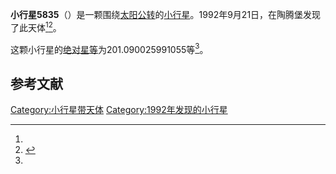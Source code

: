 {{Infobox planet
| bgcolour = #FFFFC0
| name = 5835 Mainfranken
| symbol = 
| image = 
| caption = 
| discovery = yes
| discovery_ref = 
| discoverer = {{link-en|佛蒙特·伯根|Freimut Börngen}}
| discovery_site = [[陶腾堡|陶腾堡]] 
| discovered = 1992年9月21日
| designations = yes
| mp_name = 
| named_after = 
| alt_names = 1992 SP24/ 1980 PP3 / 1981 UH29 / 1987 WC4
| mp_category = [[外小行星带|外小行星带]]
| orbit_ref = <ref name="a">[http://ssd.jpl.nasa.gov/sbdb.cgi?sstr=5835 5835 Mainfranken] {{Wayback|url=http://ssd.jpl.nasa.gov/sbdb.cgi?sstr=5835 |date=20140922171215 }}，小行星數據庫瀏覽器（JPL Small-Body Database Browser）－[[美国国家航空航天局|美国国家航空航天局]]喷气推进实验室</ref>
| epoch = 2456400.5 (2013年4月18日更新)
| aphelion = {{convert|3.666869183699682|AU|km|3|abbr=on|lk=out}}
| perihelion = {{convert|2.748213407346204|AU|km|3|abbr=on}}
| semimajor = {{convert|3.207541295522943|AU|km|3|abbr=on}}
| eccentricity = 0.143202486
| period = 2098.247969 [[日|日]]<br />5.74[[儒略年|儒略年]]
| avg_speed = 
| inclination = 4.935792447554864
| asc_node = 252.1466030569786
| mean_anomaly = 
| arg_peri = 201.090025991055
| satellites = 
| physical_characteristics = yes
| dimensions = 
| mass = 
| density = 
| surface_grav = 
| escape_velocity = 
| sidereal_day = 
| axial_tilt = 
| pole_ecliptic_lat = 
| pole_ecliptic_lon = 
| albedo = 
| temperatures= 
| temp_name1 = 
| mean_temp_1 = 
| max_temp_1 = 
| temp_name2 = 
| max_temp_2 = 
| spectral_type = 
| abs_magnitude = 201.090025991055
}}

'''小行星5835'''（{{lang-en|5835 Mainfranken}}）是一颗围绕[[太阳|太阳]][[公转|公转]]的[[小行星|小行星]]。1992年9月21日，{{link-en|佛蒙特·伯根|Freimut Börngen}}在陶腾堡发现了此天体<ref name="a" /><ref>{{cite news|title=小行星列表|url=http://cfa-www.harvard.edu/iau/lists/NumberedMPs.txt|accessdate=2013-07-08|newspaper=哈佛大学|archive-date=2008-05-17|archive-url=https://web.archive.org/web/20080517010638/http://cfa-www.harvard.edu/iau/lists/NumberedMPs.txt|dead-url=no}}</ref>。

这颗小行星的[[绝对星等|绝对星等]]为201.090025991055等<ref name="a" />。

==参考文献==
{{reflist}}
{{Minor Planet Number|[[小行星5834|小行星5834]]|[[小行星5836|小行星5836]]}}

{{小天体}}

[[Category:小行星带天体|Category:小行星带天体]]
[[Category:1992年发现的小行星|Category:1992年发现的小行星]]

{{asteroid-stub}}